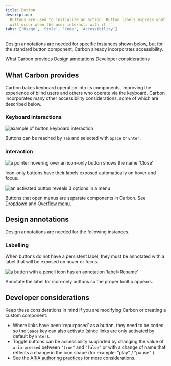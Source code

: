 ```yaml
---
title: Button
description:
  Buttons are used to initialize an action. Button labels express what action
  will occur when the user interacts with it.```
tabs: ['Usage', 'Style', 'Code', 'Accessibility']
---
```


<PageDescription>

Design annotations are needed for specific instances shown below, but for the standard button component, Carbon already incorporates accessibility.

</PageDescription>

<AnchorLinks>
  <AnchorLink>What Carbon provides</AnchorLink>
  <AnchorLink>Design annotations</AnchorLink>
  <AnchorLink>Developer considerations</AnchorLink>
</AnchorLinks>

## What Carbon provides

Carbon bakes keyboard operation into its components, improving the experience of blind users and others who operate via the keyboard. Carbon incorporates many other accessibility considerations, some of which are described below.

### Keyboard interactions

<Row>
<Column colLg={8}>

![example of button keyboard interaction](images/button-accessibility-1.png)

</Column>
</Row>

Buttons can be reached by `Tab` and selected with `Space` or `Enter`.

### interaction

<Row>
<Column colLg={8}>

![a pointer hovering over an icon-only button shows the name ‘Close’](images/button-accessibility-2.png)

</Column>
</Row>

Icon-only buttons have their labels exposed automatically on hover and focus.

<Row>
<Column colLg={8}>

![an activated button reveals 3 options in a menu](images/button-accessibility-3.png)

</Column>
</Row>

Buttons that open menus are separate components in Carbon. See [Dropdown](https://carbondesignsystem.com/components/dropdown/usage/) and [Overflow menu](https://carbondesignsystem.com/components/overflow-menu/usage/).

## Design annotations

Design annotations are needed for the following instances.

### Labelling

When buttons do not have a persistent label, they must be annotated with a label that will be exposed on hover or focus.

<Row>
<Column colLg={8}>

![a button with a pencil icon has an annotation ‘label=Rename’](images/button-accessibility-4.png)

</Column>
</Row>

Annotate the label for icon-only buttons so the proper tooltip appears.

## Developer considerations

Keep these considerations in mind if you are modifying Carbon or creating a custom component:

* Where links have been ‘repurposed’ as a button, they need to be coded so the `Space` key can also activate (since links are only activated by default by `Enter`).
* Toggle buttons can be accessibility supported by changing the value of `aria-pressed` between `"true"` and `"false"` or with a change of name that
reflects a change in the icon shape (for example: "play" / "pause" )
* See the [ARIA authoring practices](https://www.w3.org/TR/wai-aria-practices-1.2/#button) for more considerations.